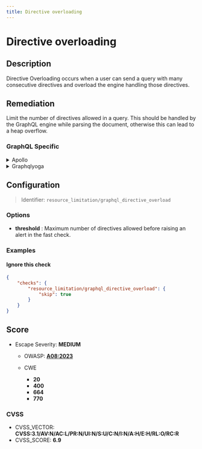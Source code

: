```yaml
---
title: Directive overloading
---
```


# Directive overloading

## Description

Directive Overloading occurs when a user can send a query with many consecutive directives and overload the engine handling those directives.


## Remediation

Limit the number of directives allowed in a query.
This should be handled by the GraphQL engine while parsing the document, otherwise this can lead to a heap overflow.



### GraphQL Specific

<details>
    <summary>Apollo</summary>

Upgrade to GraphQL>=16.0.0 if you are not already up to date.
You can also use our [GraphQL Armor](https://escape.tech/graphql-armor/docs/getting-started) middleware to limit the number of directives allowed in a query.


</details>

<details>
    <summary>Graphqlyoga</summary>

Upgrade to GraphQL>=16.0.0 if you are not already up to date.
You can also use our [GraphQL Armor](https://escape.tech/graphql-armor/docs/getting-started) middleware to limit the number of directives allowed in a query.


</details>

## Configuration

> Identifier: `resource_limitation/graphql_directive_overload`

### Options

- **threshold** : Maximum number of directives allowed before raising an alert in the fast check.
  



### Examples



#### Ignore this check

```json
{
    "checks": {
        "resource_limitation/graphql_directive_overload": {
            "skip": true
        }
    }
}
```




## Score

- Escape Severity: **<span className="medium-severity">MEDIUM</span>**
  - OWASP: **[A08:2023](https://github.com/OWASP/API-Security/blob/master/editions/2023/en/0xa8-lack-of-protection-from-automated-threats.md)**
  
  - CWE
    - **20**
    - **400**
    - **664**
    - **770**
  
  
  

### CVSS

- CVSS_VECTOR: **CVSS:3.1/AV:N/AC:L/PR:N/UI:N/S:U/C:N/I:N/A:H/E:H/RL:O/RC:R**
- CVSS_SCORE: **6.9**

